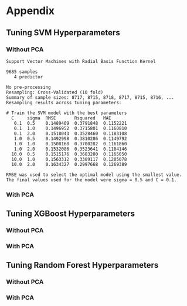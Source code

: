 # Appendix
## Tuning SVM Hyperparameters
### Without PCA
```
Support Vector Machines with Radial Basis Function Kernel

9685 samples
   4 predictor
  
No pre-processing
Resampling: Cross-Validated (10 fold)
Summary of sample sizes: 8717, 8715, 8718, 8717, 8715, 8716, ...
Resampling results across tuning parameters:

# Train the SVM model with the best parameters
  C     sigma  RMSE       Rsquared   MAE
   0.1  0.5    0.1489409  0.3791848  0.1152221
   0.1  1.0    0.1496952  0.3715801  0.1160810
   0.1  2.0    0.1518043  0.3528460  0.1183108
   1.0  0.5    0.1492998  0.3810286  0.1149792
   1.0  1.0    0.1508168  0.3700282  0.1161860
   1.0  2.0    0.1532086  0.3523641  0.1184146
  10.0  0.5    0.1515176  0.3683280  0.1165050
  10.0  1.0    0.1563312  0.3389117  0.1205078
  10.0  2.0    0.1634327  0.2997668  0.1269389
   
RMSE was used to select the optimal model using the smallest value.
The final values used for the model were sigma = 0.5 and C = 0.1.
```
### With PCA
## Tuning XGBoost Hyperparameters
### Without PCA
### With PCA
## Tuning Random Forest Hyperparameters
### Without PCA
### With PCA

